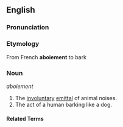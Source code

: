 ==English==

===Pronunciation===
{{substub}}

===Etymology===
From French '''aboiement''' to bark

===Noun===
''aboiement''

# The [[involuntary]] [[emit|emittal]] of animal noises.
# The act of a human barking like a dog.

====Related Terms====
{{substub}}
